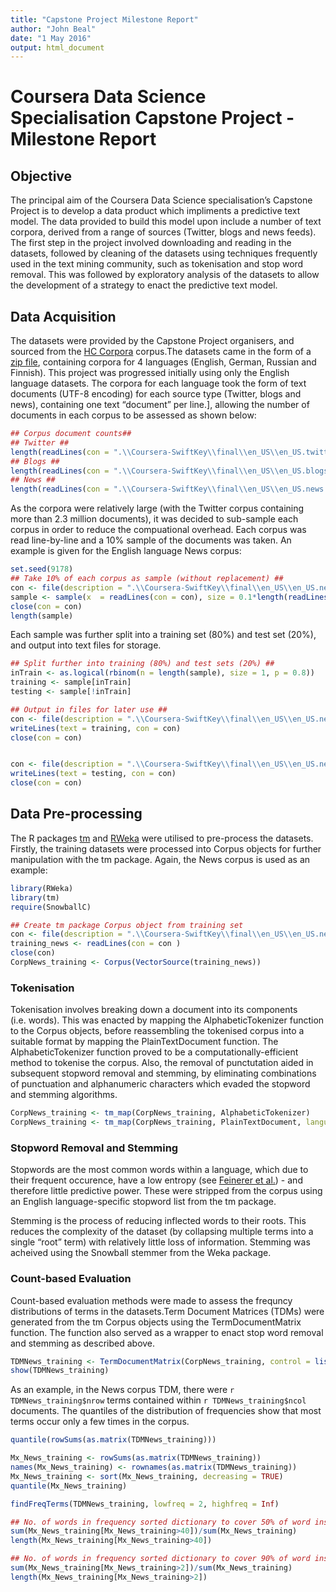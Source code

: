 ```yaml
---
title: "Capstone Project Milestone Report"
author: "John Beal"
date: "1 May 2016"
output: html_document
---
```


# Coursera Data Science Specialisation Capstone Project - Milestone Report

## Objective ##

The principal aim of the Coursera Data Science specialisation's Capstone Project is to develop a data product which impliments a predictive text model. The data provided to build this model upon include a number of text corpora, derived from a range of sources (Twitter, blogs and news feeds). The first step in the project involved downloading and reading in the datasets, followed by cleaning of the datasets using techniques frequently used in the text mining community, such as tokenisation and stop word removal. This was followed by exploratory analysis of the datasets to allow the development of a strategy to enact the predictive text model.

## Data Acquisition ##

The datasets were provided by the Capstone Project organisers, and sourced from the [HC Corpora](http://www.corpora.heliohost.org/) corpus.The datasets came in the form of a [zip file](https://d396qusza40orc.cloudfront.net/dsscapstone/dataset/Coursera-SwiftKey.zip), containing corpora for 4 languages (English, German, Russian and Finnish). This project was progressed initially using only the English language datasets. The corpora for each language took the form of text documents (UTF-8 encoding) for each source type (Twitter, blogs and news), containing one text "document" per line.], allowing the number of documents in each corpus to be assessed as shown below: 

```r
## Corpus document counts##
## Twitter ##
length(readLines(con = ".\\Coursera-SwiftKey\\final\\en_US\\en_US.twitter.txt", encoding = "UTF-8"))
## Blogs ##
length(readLines(con = ".\\Coursera-SwiftKey\\final\\en_US\\en_US.blogs.txt", encoding = "UTF-8"))
## News ##
length(readLines(con = ".\\Coursera-SwiftKey\\final\\en_US\\en_US.news.txt", encoding = "UTF-8"))

```

As the corpora were relatively large (with the Twitter corpus containing more than 2.3 million documents), it was decided to sub-sample each corpus in order to reduce the compuational overhead. Each corpus was read line-by-line and a 10% sample of the documents was taken. An example is given for the English language News corpus: 

```r
set.seed(9178)
## Take 10% of each corpus as sample (without replacement) ##
con <- file(description = ".\\Coursera-SwiftKey\\final\\en_US\\en_US.news.txt", encoding = "UTF-8")
sample <- sample(x  = readLines(con = con), size = 0.1*length(readLines(con = con)), replace = FALSE)
close(con = con)
length(sample)
```

Each sample was further split into a training set (80%) and test set (20%), and output into text files for storage.

```r
## Split further into training (80%) and test sets (20%) ##
inTrain <- as.logical(rbinom(n = length(sample), size = 1, p = 0.8))
training <- sample[inTrain]
testing <- sample[!inTrain]

## Output in files for later use ##
con <- file(description = ".\\Coursera-SwiftKey\\final\\en_US\\en_US.news-training.txt", encoding = "UTF-8")
writeLines(text = training, con = con)
close(con = con)


con <- file(description = ".\\Coursera-SwiftKey\\final\\en_US\\en_US.news-test.txt", encoding = "UTF-8")
writeLines(text = testing, con = con)
close(con = con)
```

## Data Pre-processing ##

The R packages [tm](https://cran.r-project.org/web/packages/tm/index.html) and [RWeka](https://cran.r-project.org/web/packages/RWeka/index.html) were utilised to pre-process the datasets. Firstly, the training datasets were processed into Corpus objects for further manipulation with the tm package. Again, the News corpus is used as an example:

``` r
library(RWeka)
library(tm)
require(SnowballC)

## Create tm package Corpus object from training set
con <- file(description = ".\\Coursera-SwiftKey\\final\\en_US\\en_US.news-training.txt", encoding = "UTF-8")
training_news <- readLines(con = con )
close(con)
CorpNews_training <- Corpus(VectorSource(training_news))
```

### Tokenisation ###

Tokenisation involves breaking down a document into its components (i.e. words). This was enacted by mapping the AlphabeticTokenizer function to the Corpus objects, before reassembling the tokenised corpus into a suitable format by mapping the PlainTextDocument function. The AlphabeticTokenizer function proved to be a computationally-efficient method to tokenise the corpus. Also, the removal of punctutation aided in subsequent stopword removal and stemming, by eliminating combinations of punctuation and alphanumeric characters which evaded the stopword and stemming algorithms.   

``` r
CorpNews_training <- tm_map(CorpNews_training, AlphabeticTokenizer)
CorpNews_training <- tm_map(CorpNews_training, PlainTextDocument, language = "en")
```

### Stopword Removal and Stemming ###

Stopwords are the most common words within a language, which due to their frequent occurence, have a low entropy (see [Feinerer et al.](https://www.jstatsoft.org/article/view/v025i05)) - and therefore little predictive power. These were stripped from the corpus using an English language-specific stopword list from the tm package.         

Stemming is the process of reducing inflected words to their roots. This reduces the complexity of the dataset (by collapsing multiple terms into a single "root" term) with relatively little loss of information. Stemming was acheived using the Snowball stemmer from the Weka package. 

### Count-based Evaluation ###

Count-based evaluation methods were made to assess the frequncy distributions of terms in the datasets.Term Document Matrices (TDMs) were generated from the tm Corpus objects using the TermDocumentMatrix function. The function also served as a wrapper to enact stop word removal and stemming as described above.

```r
TDMNews_training <- TermDocumentMatrix(CorpNews_training, control = list(stopwords = TRUE, stemming = TRUE))
show(TDMNews_training)
```

As an example, in the News corpus TDM, there were `r TDMNews_training$nrow` terms contained within `r TDMNews_training$ncol` documents. The quantiles of the distribution of frequencies show that most terms occur only a few times in the corpus. 

``` r
quantile(rowSums(as.matrix(TDMNews_training)))
```

``` r
Mx_News_training <- rowSums(as.matrix(TDMNews_training))
names(Mx_News_training) <- rownames(as.matrix(TDMNews_training))
Mx_News_training <- sort(Mx_News_training, decreasing = TRUE)
quantile(Mx_News_training)

findFreqTerms(TDMNews_training, lowfreq = 2, highfreq = Inf)

## No. of words in frequency sorted dictionary to cover 50% of word instances ##
sum(Mx_News_training[Mx_News_training>40])/sum(Mx_News_training)
length(Mx_News_training[Mx_News_training>40])

## No. of words in frequency sorted dictionary to cover 90% of word instances ##
sum(Mx_News_training[Mx_News_training>2])/sum(Mx_News_training)
length(Mx_News_training[Mx_News_training>2])

```
